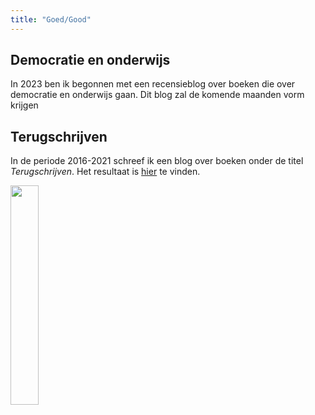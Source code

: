 ```yaml
---
title: "Goed/Good"
---
```


## Democratie en onderwijs

In 2023 ben ik begonnen met een recensieblog over boeken die over democratie en onderwijs gaan. Dit blog zal de komende maanden vorm krijgen


## Terugschrijven

In de periode 2016-2021 schreef ik een blog over boeken onder de titel *Terugschrijven*. Het resultaat is [hier](Terugschrijven_def.pdf) te vinden. 

![](Screenshot2){width=30%}